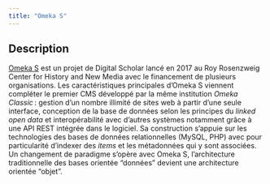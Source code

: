 ```yaml
---
title: "Omeka S"
---
```


## Description

[Omeka S](https://omeka.org/s/) est un projet de Digital Scholar lancé en 2017 au Roy Rosenzweig Center for History and New Media avec le financement de plusieurs organisations.
Les caractéristiques principales d'Omeka S viennent compléter le premier CMS développé par la même institution _Omeka Classic_ : gestion d'un nombre illimité de sites web à partir d'une seule interface, conception de la base de données selon les principes du _linked open data_ et interopérabilité avec d'autres systèmes notamment grâce à une API REST intégrée dans le logiciel.
Sa construction s'appuie sur les technologies des bases de données relationnelles (MySQL, PHP) avec pour particularité d'indexer des _items_ et les métadonnées qui y sont associées.
Un changement de paradigme s'opère avec Omeka S, l'architecture traditionnelle des bases orientée "données" devient une architecture orientée "objet".